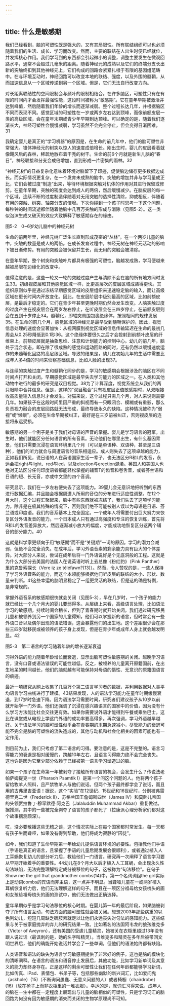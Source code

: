```yaml
---
---
---
```

title: 什么是敏感期
---




我们已经看到，脑的可塑性既是强大的，又有其局限性。所有联结组织可以也必须随着我们的生活、成长、学习而改变。然而，主要的联结在人出生时便已经就位，并发挥核心作用。我们学习到的东西都会引起微小的调整，调整主要发生在微观回路水平，通常不会超过几毫米的距离。随着神经元的成熟以及它们的终端分支长出新的突触终扣到其他神经元上，它们构成的回路会紧紧扎根于有限的基因组范畴中。在与环境互动时，神经回路可以改变本地的联结、强度，以及外围的髓鞘，从而加速信息从一个区域传递到另一个区域。但是，它们无法自行改变方向。

对长距离联结性的空间限制会与颞叶的限制相结合。在许多脑区，可塑性只有在有限的时间内才会发挥最强性能，这段时间被称为“敏感期”。它在童年早期被激活并达到峰值，然后随着我们年龄的增长而逐渐减弱。整个过程长达几年，并根据脑区不同而表现不同。感觉区域的可塑性在一岁或两岁左右达到顶峰，而像前额皮层一类的高级区域，会在童年末期或青少年早期到达顶峰。可以确定的是，随着我们逐渐长大，神经可塑性会慢慢减弱，学习虽然不会完全停止，但会变得日渐困难。31

我确定婴儿是真正的“学习机器”的原因是，在生命的前几年中，他们的脑可塑性非常强大。锥体神经元的树突以惊人的速度成倍增长。刚出生时，婴儿的皮层看着就像飓风后的森林，稀疏地散布着干秃的树干。生命的前6个月就是新生儿脑的“春日”，神经联接和分支会成倍增加，直到形成一片密集的雨林。32

“神经元树”的日益复杂化意味着环境对脑留下了印迹，促使脑边储存更多数据边成长。而实际情况更复杂，在一个发育未成熟的脑中，突触的增加并非与学习量成正比，它们会被过度“制造”出来，等待环境根据突触对机体的作用对其进行保留或修剪。在童年早期，突触的密度会达到成人的两倍，然后缓慢减少。在脑皮层的每一个区域，连续不断的过度制造伴随着对无用突触的选择性清除，抑或相反，伴随着有用的突触、树突、轴突分支的倍增。下次你碰到一个孩子时思考一下这个问题，每秒钟的时间流逝都伴随着他脑中几百万突触的形成与消除（见图5-2）。这一类似泡沫生成又破灭的效应大致解释了敏感期存在的缘由。

图5-2　0~6岁幼儿脑中的神经元树

生命的前两年里，神经元树广泛生长直到形成茂密的“丛林”。在一个两岁儿童的脑中，突触的数量是成人的两倍。在成长发育过程中，神经元树在神经元活动的影响下被日渐修剪。有用的突触会被保留并生长，而无用的突触会被清除。



在童年早期，整个树突和突触叶片都具有极强的可塑性，脑越发成熟，学习便越来越被局限在边缘化的改变中。

值得注意的是，这些一轮又一轮的突触过度产生与清除不会在脑的所有地方同时发生33。初级视皮层和其他感觉区域一样，比更高层次的皮层区域成熟得更快。其组织原则似乎是通过冻结早期感觉区域的皮层组织来迅速稳定脑的输入，而让高级区域在更长时间内开放变化。因此，在皮层阶层中级别最高的区域，比如前额皮层，是最后才稳定的。它们在青少年甚至更晚时期仍然会发生改变。人脑突触过度的过度产生在视皮层会在两岁左右停止，在听皮层会在三四岁停止，在前额皮层则会在五到十岁停止34。髓鞘化，即轴突周围包裹绝缘体，按照相同的规律发展35。在生命的前几个月，感觉区域的神经元是最早受到髓鞘保护的，因此，视觉信息处理的速度会显著加快：从视网膜到视觉区域的信息传输延迟在生命的最初几周会从0.25秒降低到0.1秒36。这个绝缘体要很久之后才会投射到前额叶皮层的纤维束上。前额皮层就是抽象思维、注意和计划能力的控制中心。幼儿的前几年，脑处于混合状态，即在除了很成熟的感觉和运动回路的同时，还有仍然以缓慢速度运作的未髓鞘化回路的高层级区域。导致的结果是，幼儿在初始几年的生活中需要比成年人多4倍的时间来侦察基础信息，比如人脸的出现37。

与连续的突触过度产生和髓鞘化同步的是，学习的敏感期会根据涉及的脑区在不同时间点打开和关闭。早期感觉区域是最早失去学习能力的区域之一。在人类和其他动物中进行的最多的研究是双目视觉。38为了计算深度，视觉系统会从我们的两只眼睛中合并信息。但是，这样的“双目融合”只有视皮层正值敏感期时，从双眼接收高质量输入信息时才会发生。对猫来说，这个过程只需几个月，对人来说则需要几年。如果孩子在这段时间里因严重的斜视而有一只眼闭合、模糊或有重影，那么负责视力融合的皮层回路就无法形成，最终导致永久的缺陷。这种情况被称为“弱视”或“懒眼”，必须在生命早期被纠正，最好是在三岁前被纠正，否则视皮层的连接将永远受损。

敏感期的另一个例子是关于我们对母语的声音的掌握。婴儿是学习语言的冠军，出生时，他们就能区分任何语言的所有音素。无论他们在哪里出生，有什么基因背景，他们只需要沉浸在语言环境里几个月（可以是单语种、双语种，甚至是三语种），他们的听力就会与周遭语言的音系相适应。成人则失去了这项卓越的能力，正如我们所见，说日语的人在英语国家生活一辈子，也无法区分R和L的发音，永远会把right与light、red与led，以及election与erection混淆。英国人和美国人也绝对无法区分任何印度语者都能轻松掌握的辅音T的齿音和卷舌音，或者芬兰语和日语的短、长元音，亦或中文里的四个音调。

研究显示，我们在一岁左右便失去了这项能力。39婴儿会无意识地把听到的东西进行数据汇编，并且脑会根据周遭人所用的音位的分布进行适应性调整。在12个月大时，这个过程汇聚起来，脑中有些东西就被冻结了，我们失去了这项学习能力。除非是在极其特殊的情况下，否则我们绝不可能被别人误以为母语是日语、芬兰语或印度语。我们的音系基本上完全固定。一个成年人将需要付出巨大努力来恢复区分外语发音的能力。一个日本成人只有通过高强度和专注的恢复训练，首先将R和L的发音差异放大，然后逐渐减小放大的幅度，才能成功地恢复区分这两个辅音的部分能力。40

这就是科学家更倾向于用“敏感期”而不是“关键期”一词的原因。学习的潜力会减弱，但绝不会完全消失。在成年后，学习外语音素的剩余能力具有巨大的个体差异。对大部分人来说，尝试在成年后将一门外语说好是个无底洞般的工程。这就是为什么大部分去美国的法国人在说英语时听上去总像《粉红豹》（Pink Panther）里的克鲁索探长（Vere iz ze téléfawn?(13)）。然而，令人赞叹的是，一些人保持了学习外语音系的能力，而这个本领能够根据他们听皮层的联结的大小、形状、数量来判断。41这些幸运的脑明显稳定了一组更灵活的联结，但是这的确是特例，是非常规的。

掌握外语音系的敏感期很快就会关闭（见图5-3），早在几岁时，一个孩子的能力就已经比一个几个月大的婴儿要弱得多。从层级上来看，高级语言处理，比如语法学习的敏感期，持续时间会稍长，但到了青春期时就开始关闭。我们通过研究移民儿童和被领养到另一个国家的儿童得知，他们可以掌握新的语言，但时常会有一些外语口音以及偶尔出现的语法错误，这会暴露他们的出生地。这个差距很少会在那些三四岁就移民或被领养的孩子身上发现，但是在青少年或成年人身上就会越发明显。42

图5-3　第二语言的学习随着年龄的增长逐渐衰退

习得外语的能力随着年龄增长而衰退，显示出脑可塑性敏感期的关闭。越晚学习语言，没有口音或语法错误的可能性越低。反之，被领养的儿童离开原籍国前，在出生地呆的时间越长，他们的脑就越有可能保持对母语的惰性、无意识的原籍国语言的痕迹。



最近一项研究从网上收集了几百万个第二语言学习者的数据，并利用数据对人类平均语言学习曲线进行了建模。43结果发现，人的语法学习能力在童年时期缓慢衰退，到17岁时急速下降。因为语法学习需要时间，研究者们建议孩子从10岁以前就开始学一门外语。他们还强调了沉浸在感兴趣语言的国家中的价值，因为没有什么学习方法能比社会交往更有效。如果你需要说外语才能得到午餐或乘坐巴士，这比在课堂或从电视上学这门外语的成功率要高得多。再次强调，学习外语越早越好。关于语法学习的脑可塑性似乎会在青春期的末期急速减小，尽管能力的衰退可能不完全是脑的可塑性的流失造成的，其他与动机和社会化相关的因素可能也有一定作用。

到目前为止，我们只考虑了第二语言的习得。要注意的是，这是不完整的。语言习得能力的衰退是相对缓慢的，跨越10年左右，且语言习得能力绝不会完全丧失。这也许是因为它至少部分依赖于已经被第一语言学习塑造过的脑。

如果一个孩子在生命第一年被剥夺了接触所有语言的机会，会发生什么？传说法老帕萨姆提克一世（Pharaoh Psamtik I）是第一个问这个问题的人。他将两个孩子留给牧羊人照料，且严禁牧羊人与他们说话。但两个孩子最终都学会了说话，而且用的古弗里吉亚语！据说，这个“实验”在12世纪、15世纪和16世纪时，分别被弗雷德里克二世（Frederick II）、苏格兰国王詹姆斯四世（James IV）和莫卧儿帝国的头领贾拉鲁丁·穆罕默德·阿克巴（Jalaluddin Muhammad Akbar）重复做过。据推测，其中的一些被完全剥夺了语言的孩子都死了（拉康派心理分析家们都对这个故事揣测颇深）。

哎，没必要散播这些无稽之谈，这个情况实际上在每个国家都时常发生。每一天都有孩子生而聋哑，如果没有得到帮助，他们将成为寂静的“囚徒”。

如今，我们知道了生命早期第一年给幼儿提供语言环境的必要性。包括教他们手语（手语是真正的语言，且掌握了手语的儿童后期发展会很顺利），或者通过植入人工耳蜗恢复幼儿的部分听力后，教给他们一门语言。研究再一次阐释了语言学习要从早期开始着手的重要性。44幼儿在8个月大以后才植入人工耳蜗，会出现永久性句法缺陷，无法完整理解特定成分被移位的句子，这被称为“句法移位”。在句子Show me the girl that grandmother combs(14)中，第一个名词词组the girl实际上是动词combs的宾语而非主语，这一点并不明显。当聋哑儿童在一或两岁植入耳蜗恢复听力后，他们无法理解这样的句子。而且在一项区分祖母给女孩梳头的画和女孩给祖母梳头的画的测试中，他们无法做出正确选择。

童年早期似乎是学习句法移位的核心时期。在婴儿第一年的最后阶段，如果脑被剥夺了所有语言互动，句法方面的脑可塑性就会被关闭。想想2003年那些病重的以色列幼儿，短短几周缺乏硫胺素就足以让他们永远丧失对句法的感知能力。这些结果与关于被家庭抛弃的弃儿的研究结果一致。比如著名的法国阿韦龙的狼孩维克多（Victor of Aveyron），还有美国的受虐儿童精灵，她被关在衣柜里超过13年没有跟人说过话（最讽刺的是，她的名字叫精灵）。当维克多和精灵在多年后被带回文明世界后，他们的确能开始说话并学会了一些单词，但他们的语法始终都有缺陷。

人类语音和语法的缺失为语言学习敏感期提供了非常好的例子。这也是脑的模块化的清晰阐释。在语言的语法和语音停止发展后，其他功能，比如学习新单词及其意义的能力却终身存在。正是这样的剩余可塑性让我们在任何年龄都能够学习新词，比如传真、iPad、表情包、书呆子等，包括那些幽默的新兴词汇，比如爱问鬼（askhole）(15)（不断询问愚蠢、无意义问题的人）或者椅橱（chairdrobe）(16)（放在椅子上而非衣柜里的一堆衣服）。幸运的是，就词汇习得来说，成年人的脑在一生中都在一定程度上展现出与儿童的脑相似的可塑性，只是学习词汇的脑回路为何没有因为敏感期的消失而关闭的生物学原理尚不可知。